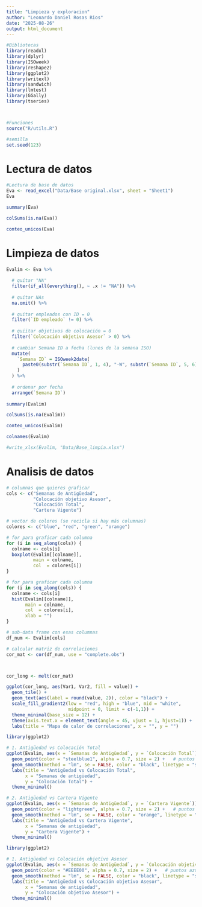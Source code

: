 ```yaml
---
title: "Limpieza y exploracion"
author: "Leonardo Daniel Rosas Rios"
date: "2025-08-26"
output: html_document
---
```




```r
#Bibliotecas
library(readxl)
library(dplyr)
library(ISOweek)
library(reshape2)
library(ggplot2)
library(writexl)
library(sandwich)   
library(lmtest)     
library(GGally)
library(tseries)



#Funciones
source("R/utils.R")

#semilla
set.seed(123)


```




# Lectura de datos
```r
#Lectura de base de datos
Eva <- read_excel("Data/Base original.xlsx", sheet = "Sheet1")
Eva

```

```r
summary(Eva)

```



```r
colSums(is.na(Eva))

```

```r
conteo_unicos(Eva)

```


# Limpieza de datos

```r


Evalim <- Eva %>%
  
  # quitar "NA"
  filter(if_all(everything(), ~ .x != "NA")) %>%
  
  # quitar NAs
  na.omit() %>%
  
  # quitar empleados con ID = 0
  filter(`ID empleado` != 0) %>%
  
  # quiitar objetivos de colocación = 0
  filter(`Colocación objetivo Asesor` > 0) %>%
  
  # cambiar Semana ID a fecha (lunes de la semana ISO)
  mutate(
    `Semana ID` = ISOweek2date(
      paste0(substr(`Semana ID`, 1, 4), "-W", substr(`Semana ID`, 5, 6), "-1")
    )
  ) %>%
  
  # ordenar por fecha
  arrange(`Semana ID`)
  
summary(Evalim)
```










```r
colSums(is.na(Evalim))

```


```r
conteo_unicos(Evalim)

```

```r
colnames(Evalim)
```


```r
#write_xlsx(Evalim, "Data/Base_limpia.xlsx")

```


# Analisis de datos

```r
# columnas que quieres graficar
cols <- c("Semanas de Antigüedad",
          "Colocación objetivo Asesor",
          "Colocación Total",
          "Cartera Vigente")

# vector de colores (se recicla si hay más columnas)
colores <- c("blue", "red", "green", "orange")

# for para graficar cada columna
for (i in seq_along(cols)) {
  colname <- cols[i]
  boxplot(Evalim[[colname]],
          main = colname,
          col  = colores[i])
}
```
```r

# for para graficar cada columna
for (i in seq_along(cols)) {
  colname <- cols[i]
  hist(Evalim[[colname]],
       main = colname,
       col  = colores[i],
       xlab = "")
}

```


```r

# sub-data frame con esas columnas
df_num <- Evalim[cols]

# calcular matriz de correlaciones
cor_mat <- cor(df_num, use = "complete.obs")



cor_long <- melt(cor_mat)

ggplot(cor_long, aes(Var1, Var2, fill = value)) +
  geom_tile() +
  geom_text(aes(label = round(value, 2)), color = "black") +
  scale_fill_gradient2(low = "red", high = "blue", mid = "white",
                       midpoint = 0, limit = c(-1,1)) +
  theme_minimal(base_size = 12) +
  theme(axis.text.x = element_text(angle = 45, vjust = 1, hjust=1)) +
  labs(title = "Mapa de calor de correlaciones", x = "", y = "")

```





```r
library(ggplot2)

# 1. Antigüedad vs Colocación Total
ggplot(Evalim, aes(x = `Semanas de Antigüedad`, y = `Colocación Total`)) +
  geom_point(color = "steelblue1", alpha = 0.7, size = 2) +   # puntos azules
  geom_smooth(method = "lm", se = FALSE, color = "black", linetype = "solid") + # línea roja
  labs(title = "Antigüedad vs Colocación Total",
       x = "Semanas de antigüedad",
       y = "Colocación Total") +
  theme_minimal()
```



```r
# 2. Antigüedad vs Cartera Vigente
ggplot(Evalim, aes(x = `Semanas de Antigüedad`, y = `Cartera Vigente`)) +
  geom_point(color = "lightgreen", alpha = 0.7, size = 2) +   # puntos verdes
  geom_smooth(method = "lm", se = FALSE, color = "orange", linetype = "solid") + # línea naranja
  labs(title = "Antigüedad vs Cartera Vigente",
       x = "Semanas de antigüedad",
       y = "Cartera Vigente") +
  theme_minimal()
```






```r
library(ggplot2)

# 1. Antigüedad vs Colocación objetivo Asesor
ggplot(Evalim, aes(x = `Semanas de Antigüedad`, y = `Colocación objetivo Asesor`)) +
  geom_point(color = "#EEEE00", alpha = 0.7, size = 2) +   # puntos azules
  geom_smooth(method = "lm", se = FALSE, color = "black", linetype = "solid") + # línea roja
  labs(title = "Antigüedad vs Colocación objetivo Asesor",
       x = "Semanas de antigüedad",
       y = "Colocación objetivo Asesor") +
  theme_minimal()
```
